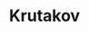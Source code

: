 ---
slug: krutakov
link: /projects/krutakov/
category: 'projects'
title: Krutakov
publicData: Sep 11th 2020
pagesCount: 6
pages: 
        - page:
            - image: test
            - title: Главная,
        - page:
            - image: test
            - title: Список-статей,
        - page:
            - image: test
            - title: Статья,
        - page:
            - image: test
            - title: Об авторе,
        - page:
            - image: test
            - title: Видео,
        - page:
            - image: test
            - title: Контакт
sortIdx: 200
---